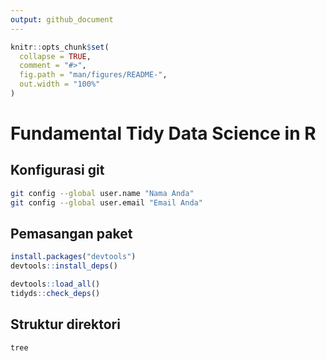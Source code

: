```yaml
---
output: github_document
---
```


<!-- README.md is generated from README.Rmd. Please edit that file -->

```r
knitr::opts_chunk$set(
  collapse = TRUE,
  comment = "#>",
  fig.path = "man/figures/README-",
  out.width = "100%"
)
```
# Fundamental Tidy Data Science in R

## Konfigurasi git

```bash
git config --global user.name "Nama Anda"
git config --global user.email "Email Anda"
```

## Pemasangan paket

```r
install.packages("devtools")
devtools::install_deps()
```

```r
devtools::load_all()
tidyds::check_deps()
```

## Struktur direktori
```bash
tree
```


